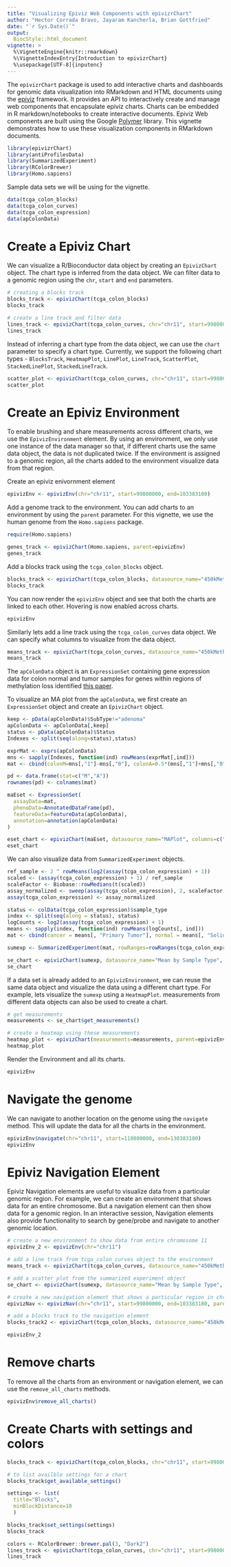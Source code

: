 ```yaml
---
title: "Visualizing Epiviz Web Components with epivizrChart"
author: "Hector Corrada Bravo, Jayaram Kancherla, Brian Gottfried"
date: "`r Sys.Date()`"
output:
  BiocStyle::html_document
vignette: >
  %\VignetteEngine{knitr::rmarkdown}
  %\VignetteIndexEntry{Introduction to epivizrChart}
  %\usepackage[UTF-8]{inputenc}
---
```


The `epivizrChart` package is used to add interactive charts and dashboards for genomic data visualization into RMarkdown and HTML documents using the [epiviz](http://epiviz.org) framework. It provides an API to interactively create and manage web components that encapsulate epiviz charts. Charts can be embedded in R markdown/notebooks to create interactive documents. Epiviz Web components are built using the Google [Polymer](https://www.polymer-project.org/) library. This vignette demonstrates how to use these visualization components in RMarkdown documents.

```r
library(epivizrChart)
library(antiProfilesData)
library(SummarizedExperiment)
library(RColorBrewer)
library(Homo.sapiens)
```

Sample data sets we will be using for the vignette.
```r
data(tcga_colon_blocks)
data(tcga_colon_curves)
data(tcga_colon_expression)
data(apColonData)
```

# Create a Epiviz Chart

We can visualize a R/Bioconductor data object by creating an `EpivizChart` object. The chart type is inferred
from the data object. We can filter data to a genomic region using the `chr`, `start` and `end` parameters.

```r
# creating a blocks track
blocks_track <- epivizChart(tcga_colon_blocks)
blocks_track

# create a line track and filter data
lines_track <- epivizChart(tcga_colon_curves, chr="chr11", start=99800000, end=103383180, type="bp", columns=c("cancerMean","normalMean"))
lines_track
```

Instead of inferring a chart type from the data object, we can use the `chart` parameter to specify a chart type. Currently, we support the following chart types - `BlocksTrack`, `HeatmapPlot`, `LinePlot`, `LineTrack`, `ScatterPlot`, `StackedLinePlot`, `StackedLineTrack`.

```r
scatter_plot <- epivizChart(tcga_colon_curves, chr="chr11", start=99800000, end=103383180, type="bp", columns=c("cancerMean","normalMean"), chart="ScatterPlot")
scatter_plot
```

# Create an Epiviz Environment

To enable brushing and share measurements across different charts, we use the `EpivizEnvironment` element. By using an environment, we only use one instance of the data manager so that, if different charts use the same data object, the data is not duplicated twice. If the environment is assigned to a genomic region, all the charts added to the environment visualize data from that region.

Create an epiviz enivornment element
```r
epivizEnv <- epivizEnv(chr="chr11", start=99800000, end=103383180)
```

Add a genome track to the environment. You can add charts to an environment by using the `parent` parameter. For this vignette, we use the human genome from the `Homo.sapiens` package.
```r
require(Homo.sapiens)

genes_track <- epivizChart(Homo.sapiens, parent=epivizEnv)
genes_track
```

Add a blocks track using the `tcga_colon_blocks` object.
```r
blocks_track <- epivizChart(tcga_colon_blocks, datasource_name="450kMeth", parent=epivizEnv)
blocks_track
```

You can now render the `epivizEnv` object and see that both the charts are linked to each other. Hovering is now enabled across charts.

```r
epivizEnv
```

Similarly lets add a line track using the `tcga_colon_curves` data object. We can specify what columns to visualize from the data object.
```r
means_track <- epivizChart(tcga_colon_curves, datasource_name="450kMeth", type="bp", columns=c("cancerMean","normalMean"), parent=epivizEnv)
means_track
```

The `apColonData` object is an `ExpressionSet` containing gene expression data for colon normal and tumor samples for genes within regions of methylation loss identified [this paper](http://www.nature.com/ng/journal/v43/n8/full/ng.865.html). 

To visualize an MA plot from the `apColonData`, we first create an `ExpressionSet` object and create an `EpivizChart` object.

```r
keep <- pData(apColonData)$SubType!="adenoma"
apColonData <- apColonData[,keep]
status <- pData(apColonData)$Status
Indexes <- split(seq(along=status),status)

exprMat <- exprs(apColonData)
mns <- sapply(Indexes, function(ind) rowMeans(exprMat[,ind]))
mat <- cbind(colonM=mns[,"1"]-mns[,"0"], colonA=0.5*(mns[,"1"]+mns[,"0"]))

pd <- data.frame(stat=c("M","A"))
rownames(pd) <- colnames(mat)

maEset <- ExpressionSet(
  assayData=mat,
  phenoData=AnnotatedDataFrame(pd),
  featureData=featureData(apColonData),
  annotation=annotation(apColonData)
)

eset_chart <- epivizChart(maEset, datasource_name="MAPlot", columns=c("colonA","colonM"), parent=epivizEnv)
eset_chart
```

We can also visualize data from `SummarizedExperiment` objects. 
```r
ref_sample <- 2 ^ rowMeans(log2(assay(tcga_colon_expression) + 1))
scaled <- (assay(tcga_colon_expression) + 1) / ref_sample
scaleFactor <- Biobase::rowMedians(t(scaled))
assay_normalized <- sweep(assay(tcga_colon_expression), 2, scaleFactor, "/")
assay(tcga_colon_expression) <- assay_normalized

status <- colData(tcga_colon_expression)$sample_type
index <- split(seq(along = status), status)
logCounts <- log2(assay(tcga_colon_expression) + 1)
means <- sapply(index, function(ind) rowMeans(logCounts[, ind]))
mat <- cbind(cancer = means[, "Primary Tumor"], normal = means[, "Solid Tissue Normal"])

sumexp <- SummarizedExperiment(mat, rowRanges=rowRanges(tcga_colon_expression))

se_chart <- epivizChart(sumexp, datasource_name="Mean by Sample Type", columns=c("normal", "cancer"), parent=epivizEnv)
se_chart
```

If a data set is already added to an `EpivizEnvironment`, we can reuse the same data object and visualize the data using a different chart type. For example, lets visualize the `sumexp` using a `HeatmapPlot`. measurements from different data objects can also be used to create a chart.
```r
# get measurements
measurements <- se_chart$get_measurements()

# create a heatmap using these measurements
heatmap_plot <- epivizChart(measurements=measurements, parent=epivizEnv, chart="HeatmapPlot")
heatmap_plot
```

Render the Environment and all its charts.
```r
epivizEnv
```

# Navigate the genome

We can navigate to another location on the genome using the `navigate` method. This will update the data for all the charts in the environment.
```r
epivizEnv$navigate(chr="chr11", start=110800000, end=130383180)
epivizEnv
```

# Epiviz Navigation Element

Epiviz Navigation elements are useful to visualize data from a particular genomic region. For example, we can create an environment that shows data for an entire chromosome. But a navigation element can then show data for a genomic region. In an interactive session, Navigation elements also provide functionality to search by gene/probe and navigate to another genomic location. 

```r
# create a new environment to show data from entire chromosome 11
epivizEnv_2 <- epivizEnv(chr="chr11")

# add a line track from tcga_colon_curves object to the environment
means_track <- epivizChart(tcga_colon_curves, datasource_name="450kMeth", type="bp", columns=c("cancerMean","normalMean"), parent=epivizEnv_2)

# add a scatter plot from the summarized experiment object
se_chart <- epivizChart(sumexp, datasource_name="Mean by Sample Type", columns=c("normal", "cancer"), parent=epivizEnv_2)

# create a new navigation element that shows a particular region in chr11
epivizNav <- epivizNav(chr="chr11", start=99800000, end=103383180, parent=epivizEnv_2)

# add a blocks track to the navigation element
blocks_track2 <- epivizChart(tcga_colon_blocks, datasource_name="450kMeth", parent=epivizNav)

epivizEnv_2
```

# Remove charts

To remove all the charts from an environment or navigation element, we can use the `remove_all_charts` methods.

```r
epivizEnv$remove_all_charts()
```

# Create Charts with settings and colors

```r

blocks_track <- epivizChart(tcga_colon_blocks, chr="chr11", start=99800000, end=103383180)

# to list availble settings for a chart
blocks_track$get_available_settings()

settings <- list(
  title="Blocks",
  minBlockDistance=10
  )

blocks_track$set_settings(settings)
blocks_track

colors <- RColorBrewer::brewer.pal(3, "Dark2")
lines_track <- epivizChart(tcga_colon_curves, chr="chr11", start=99800000, end=103383180, type="bp", columns=c("cancerMean","normalMean"), colors=colors)
lines_track
```
